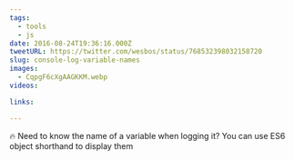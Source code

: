 ```yaml
---
tags:
  - tools
  - js
date: 2016-08-24T19:36:16.000Z
tweetURL: https://twitter.com/wesbos/status/768532398032158720
slug: console-log-variable-names
images:
  - CqpgF6cXgAAGKKM.webp
videos:

links:

---
```

🔥 Need to know the name of a variable when logging it? You can use ES6 object shorthand to display them

